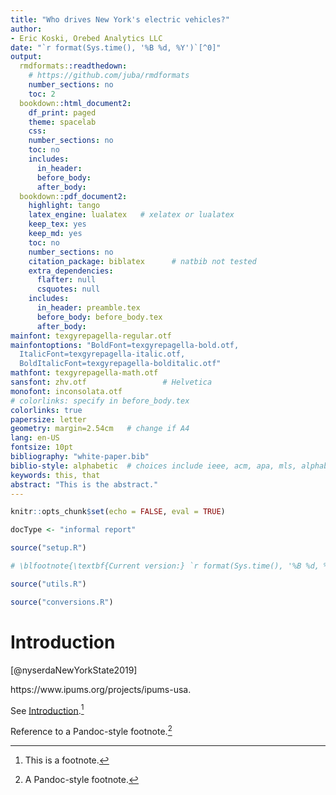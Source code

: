 ```yaml
---
title: "Who drives New York's electric vehicles?"
author: 
- Eric Koski, Orebed Analytics LLC
date: "`r format(Sys.time(), '%B %d, %Y')`[^0]"
output:
  rmdformats::readthedown:   
    # https://github.com/juba/rmdformats
    number_sections: no
    toc: 2
  bookdown::html_document2:
    df_print: paged
    theme: spacelab
    css:
    number_sections: no
    toc: no
    includes:
      in_header: 
      before_body: 
      after_body: 
  bookdown::pdf_document2: 
    highlight: tango
    latex_engine: lualatex   # xelatex or lualatex
    keep_tex: yes
    keep_md: yes
    toc: no
    number_sections: no
    citation_package: biblatex      # natbib not tested
    extra_dependencies: 
      flafter: null
      csquotes: null
    includes:
      in_header: preamble.tex
      before_body: before_body.tex
      after_body: 
mainfont: texgyrepagella-regular.otf
mainfontoptions: "BoldFont=texgyrepagella-bold.otf,
  ItalicFont=texgyrepagella-italic.otf,
  BoldItalicFont=texgyrepagella-bolditalic.otf"
mathfont: texgyrepagella-math.otf
sansfont: zhv.otf                 # Helvetica
monofont: inconsolata.otf
# colorlinks: specify in before_body.tex
colorlinks: true
papersize: letter
geometry: margin=2.54cm   # change if A4
lang: en-US
fontsize: 10pt
bibliography: "white-paper.bib"
biblio-style: alphabetic  # choices include ieee, acm, apa, mls, alphabetic, authoryear, etc.
keywords: this, that
abstract: "This is the abstract."
---
```


```r
knitr::opts_chunk$set(echo = FALSE, eval = TRUE)

docType <- "informal report"
```

```r
source("setup.R")

# \blfootnote{\textbf{Current version:} `r format(Sys.time(), '%B %d, %Y')`; \textbf{commit:} `r gitStatusBrief`}
```

[^0]: **Current version:** `r format(Sys.time(), '%B %d, %Y')`; **commit:** `r gitStatusBrief`

```r

source("utils.R")

source("conversions.R")
```

# Introduction

[@nyserdaNewYorkState2019]

https://www.ipums.org/projects/ipums-usa. 

See [Introduction].^[This is a footnote.]

Reference to a Pandoc-style footnote.[^a]

[^a]: A Pandoc-style footnote.